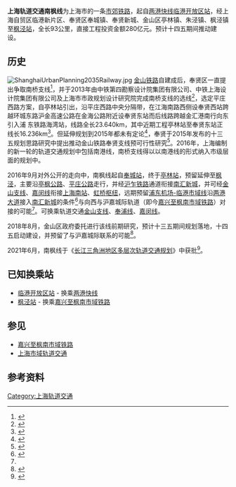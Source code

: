 '''上海轨道交通南枫线'''为上海市的一条[[市郊铁路|市郊铁路]]，起自[[上海轨道交通两港快线|两港快线]][[临港开放区站|临港开放区站]]，经上海自贸区临港新片区、奉贤区奉城镇、奉贤新城、金山区亭林镇、朱泾镇、枫泾镇至[[枫泾站|枫泾站]]，全长93公里，直接工程投资金额280亿元。预计十四五期间推动建设。

==历史==
[[File:ShanghaiUrbanPlanning2035Railway.jpg|thumb]]
[[金山铁路|金山铁路]]自建成后，奉贤区一直提出争取南桥支线<ref>{{cite news| title = [建交]奉贤对于22号线的规划不足| publisher = 东方网| date = 2011-01-31| url = http://wm600.eastday.com/w/20110131/u1a852500.html| language = zh| accessdate = 2016-09-24| archive-date = 2013-12-10| archive-url = https://web.archive.org/web/20131210053705/http://wm600.eastday.com/w/20110131/u1a852500.html| dead-url = no}}</ref>，并于2013年由中铁第四勘察设计院集团有限公司、中铁上海设计院集团有限公司及上海市市政规划设计研究院完成南桥支线的选线<ref>{{cite news| title = 金山支线延伸至奉贤南桥的规划选线研究| publisher = 上海市政公路| date = 2013-04-21| url = http://www.shsz.org.cn/book/shownews.asp?num=szzz-2013421124811| language = zh| accessdate = 2017-10-14| archive-date = 2019-05-12| archive-url = https://web.archive.org/web/20190512005035/http://www.shsz.org.cn/book/shownews.asp?num=szzz-2013421124811| dead-url = no}}</ref>，选定平庄西路方案，自亭林站引出，沿平庄西路中央分隔带，在江海南路西侧设奉贤西站跨越环城东路沪金高速公路在金海公路附近设奉贤东站而后线路跨越金汇港南行向东引入浦 东铁路海湾站，线路全长23.640km，其中近期工程亭林站至奉贤东站正线长16.236km<ref>{{Cite journal|title=上海金山铁路至奉贤市郊铁路方案研究|author=曹令霞|url=http://tdgcxb.crec.cn/CN/article/downloadArticleFile.do?attachType=PDF&id=229|journal=铁道工程学报|issue=2015-6|doi=|others=|year=2015|volume=6|page=6|pmid=|access-date=2016-09-24|archive-date=2016-09-27|archive-url=https://web.archive.org/web/20160927030737/http://tdgcxb.crec.cn/CN/article/downloadArticleFile.do?attachType=PDF&id=229|dead-url=no}}</ref>。但延伸规划到2015年都未有定论<ref>{{Cite web|url=http://www.fxghtd.gov.cn/fxgh/infodetail/?infoid=3aa147ac-a6e0-46b1-bdd3-d2c18a527fd5&siteid=1&categoryNum=011001|title=第 111 期“区长网上办公”实录|accessdate=2016-09-25|author=|date=2015-03-18|publisher=上海奉贤|archive-url=https://web.archive.org/web/20160927013424/http://www.fxghtd.gov.cn/fxgh/infodetail/?infoid=3aa147ac-a6e0-46b1-bdd3-d2c18a527fd5&siteid=1&categoryNum=011001|archive-date=2016-09-27|dead-url=yes}}</ref>，奉贤于2015年发布的十三五规划思路研究中提出推动金山铁路奉贤支线预可行性研究<ref>{{Cite news|url=http://www.fengxian.gov.cn/shfx/Zfxxgk/20150709/005001_614ad08b-1cfb-46ed-8c16-ea495847134d.htm|title=“十三五”时期奉贤经济社会发展基本思路研究(征求意见稿)|last=|first=|date=2015-07-09|work=|publisher=上海奉贤|accessdate=|archive-date=2016-09-27|archive-url=https://web.archive.org/web/20160927005913/http://www.fengxian.gov.cn/shfx/Zfxxgk/20150709/005001_614ad08b-1cfb-46ed-8c16-ea495847134d.htm|dead-url=no}}</ref>。2016年，上海编制的新一轮的轨道交通规划中包括南港线，南桥支线得以以南港线的形式纳入市级层面的规划中。

2016年9月对外公开的走向中，南枫线起自[[奉城站|奉城站]]，终于[[亭林站|亭林站]]，预留延伸至[[枫泾|枫泾]]，主要沿[[亭枫公路|亭枫公路]]、[[平庄公路|平庄公路]]走行，并经[[沪乍铁路|沪乍铁路]]通道衔接[[南汇新城|南汇新城]]，并可经[[金山支线|金山支线]]、[[上海轨道交通嘉闵线|嘉闵线]]衔接[[上海南站|上海南站]]、[[虹桥火车站|虹桥枢纽]]，远期预留[[上海轨道交通两港快线|浦东机场-临港市域线]]沿[[两港大道|两港大道]]接入[[南汇新城|南汇新城]]的条件<ref name="pengpai20160622">{{cite news| title = 上海规划加密临港地区轨交：新增南港线，预留机场-临港线| publisher = 澎湃新闻| date = 2016-06-22| url = http://www.thepaper.cn/www/resource/jsp/newsDetail_forward_1487642| language = zh| accessdate = 2016-09-24| archive-date = 2016-09-27| archive-url = https://web.archive.org/web/20160927004400/http://www.thepaper.cn/www/resource/jsp/newsDetail_forward_1487642| dead-url = no}}</ref>与向西与沪嘉城际轨道（即今[[嘉兴至枫南市域铁路|嘉兴至枫南市域铁路]]）对接的可能<ref name="pengpai20181227"></ref>。可换乘轨道交通[[金山支线|金山支线]]、[[奉浦线|奉浦线]]、[[嘉闵线|嘉闵线]]。

2018年8月，金山区政府委托进行该线前期研究，预计十三五期间规划落地，十四五启动建设，并预留了与沪嘉城际联系的可能<ref name="pengpai20181227">{{Cite news|url=https://www.thepaper.cn/newsDetail_forward_2780268|title=上海金山铁路拟延伸至平湖，轨交南枫线线位走向基本确定|last=|first=|date=2018-12-27|work=|publisher=澎湃网|accessdate=|archive-date=2019-05-11|archive-url=https://web.archive.org/web/20190511174054/https://www.thepaper.cn/newsDetail_forward_2780268|dead-url=no}}</ref>。

2021年6月，南枫线于《[[长江三角洲地区多层次轨道交通规划|长江三角洲地区多层次轨道交通规划]]》中获批<ref name="20210620fgw">{{cite news|title=长三角多层次轨道交通规划印发，总里程达到2.2万公里以上|publisher=国家发展改革委|date=2020-04-02|url=https://www.thepaper.cn/newsDetail_forward_13226490|language=zh|accessdate=2021-06-20|archive-date=2021-06-22|archive-url=https://web.archive.org/web/20210622061807/https://www.thepaper.cn/newsDetail_forward_13226490|dead-url=no|work=长江三角洲地区多层次轨道交通规划（发改基础[2021]811号）}}</ref>。

==已知换乘站==
*[[临港开放区站|临港开放区站]] - 换乘[[上海轨道交通两港快线|两港快线]]
*[[枫泾站|枫泾站]] - 换乘[[嘉兴至枫南市域铁路|嘉兴至枫南市域铁路]]
==参见==
*[[嘉兴至枫南市域铁路|嘉兴至枫南市域铁路]]
*[[上海市域轨道交通|上海市域轨道交通]]

==参考资料==
{{reflist|2}}

{{上海轨道交通线路列表}}

[[Category:上海轨道交通|Category:上海轨道交通]]